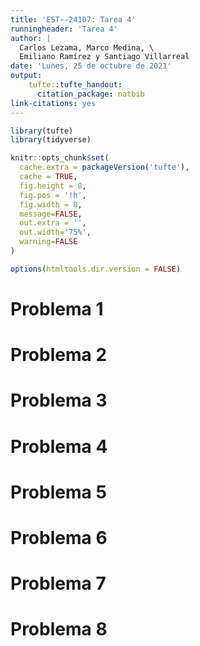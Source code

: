 ```yaml
---
title: 'EST--24107: Tarea 4'
runningheader: 'Tarea 4'
author: |
  Carlos Lezama, Marco Medina, \
  Emiliano Ramírez y Santiago Villarreal
date: 'Lunes, 25 de octubre de 2021'
output:
    tufte::tufte_handout:
      citation_package: natbib
link-citations: yes
---
```


```r
library(tufte)
library(tidyverse)

knitr::opts_chunk$set(
  cache.extra = packageVersion('tufte'),
  cache = TRUE,
  fig.height = 8,
  fig.pos = '!h',
  fig.width = 8,
  message=FALSE,
  out.extra = '',
  out.width='75%',
  warning=FALSE
)

options(htmltools.dir.version = FALSE)
```

# Problema 1

\newpage

# Problema 2

\newpage

# Problema 3

\newpage

# Problema 4

\newpage

# Problema 5

\newpage

# Problema 6

\newpage

# Problema 7

\newpage

# Problema 8

\newpage

\bibliography{}
